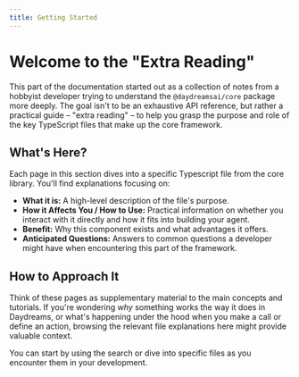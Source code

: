 ```yaml
---
title: Getting Started
---
```


# Welcome to the "Extra Reading"

This part of the documentation started out as a collection of notes from a hobbyist developer trying to understand the `@daydreamsai/core` package more deeply. The goal isn't to be an exhaustive API reference, but rather a practical guide – "extra reading" – to help you grasp the purpose and role of the key TypeScript files that make up the core framework.

## What's Here?

Each page in this section dives into a specific Typescript file from the core library. You'll find explanations focusing on:

-   **What it is:** A high-level description of the file's purpose.
-   **How it Affects You / How to Use:** Practical information on whether you interact with it directly and how it fits into building your agent.
-   **Benefit:** Why this component exists and what advantages it offers.
-   **Anticipated Questions:** Answers to common questions a developer might have when encountering this part of the framework.

## How to Approach It

Think of these pages as supplementary material to the main concepts and tutorials. If you're wondering *why* something works the way it does in Daydreams, or what's happening under the hood when you make a call or define an action, browsing the relevant file explanations here might provide valuable context.

You can start by using the search or dive into specific files as you encounter them in your development.